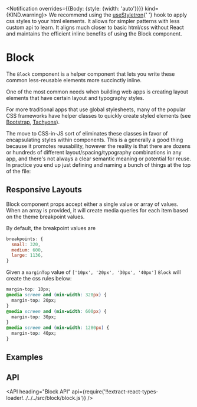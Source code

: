 <!--
Copyright (c) Uber Technologies, Inc.

This source code is licensed under the MIT license found in the
LICENSE file in the root directory of this source tree.
-->






<Notification overrides={{Body: {style: {width: 'auto'}}}} kind={KIND.warning}>
  We recommend using the <a href="/components/use-styletron">useStyletron</a>{' '}
  hook to apply css styles to your html elements. It allows for simpler patterns
  with less custom api to learn. It aligns much closer to basic html/css without
  React and maintains the efficient inline benefits of using the Block
  component.
</Notification>

# Block

The `Block` component is a helper component that lets you write these common less-reusable elements more succinctly inline.

One of the most common needs when building web apps is creating layout elements that have certain layout and typography styles.

For more traditional apps that use global stylesheets, many of the popular CSS frameworks have helper classes to quickly create
styled elements (see [Bootstrap](https://getbootstrap.com/docs/4.1/utilities/sizing/), [Tachyons](http://tachyons.io/docs/layout/spacing/)).

The move to CSS-in-JS sort of eliminates these classes in favor of encapsulating styles within components. This is a generally a good thing because it promotes reusability, however the reality is that there are dozens or hundreds of different layout/spacing/typography combinations in any app, and there's not always a clear semantic meaning or potential for reuse. In practice you end up just defining and naming a bunch of things at the top of the file:

<Example title="Block basic Usage" path="block/basic.js">
  <Basic />
</Example>

## Responsive Layouts

Block component props accept either a single value or array of values. When an array is provided,
it will create media queries for each item based on the theme breakpoint values.

By default, the breakpoint values are

```js
breakpoints: {
  small: 320,
  medium: 600,
  large: 1136,
}
```

Given a `marginTop` value of `['10px', '20px', '30px', '40px']` `Block` will create the css rules below:

```css
margin-top: 10px;
@media screen and (min-width: 320px) {
  margin-top: 20px;
}
@media screen and (min-width: 600px) {
  margin-top: 30px;
}
@media screen and (min-width: 1280px) {
  margin-top: 40px;
}
```

## Examples

<Example title="Responsive Properties" path="block/responsive.js">
  <Responsive />
</Example>

<Example title="Overrides" path="block/override.js">
  <Override />
</Example>

## API

<API
  heading="Block API"
  api={require('!!extract-react-types-loader!../../../src/block/block.js')}
/>

<Exports component={BlockExports} title="Block exports" path="baseui/block" />

